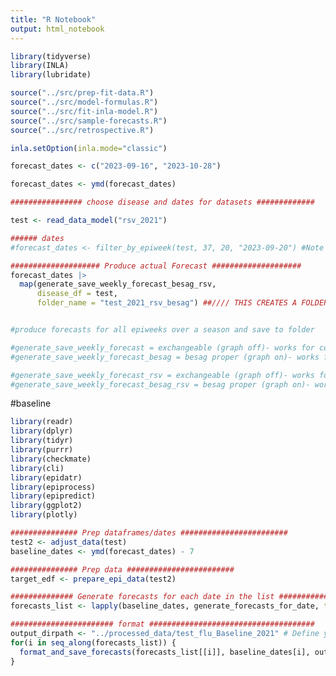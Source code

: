 ```yaml
---
title: "R Notebook"
output: html_notebook
---
```


```r
library(tidyverse)
library(INLA)
library(lubridate)

source("../src/prep-fit-data.R")
source("../src/model-formulas.R")
source("../src/fit-inla-model.R")
source("../src/sample-forecasts.R")
source("../src/retrospective.R")

inla.setOption(inla.mode="classic")

```

```r
forecast_dates <- c("2023-09-16", "2023-10-28")

forecast_dates <- ymd(forecast_dates)
```

```r
################ choose disease and dates for datasets #############

test <- read_data_model("rsv_2021")

###### dates
#forecast_dates <- filter_by_epiweek(test, 37, 20, "2023-09-20") #Note that dates produced will be the first forecast date (horizon 1- with NA starting at that date) and the reference date will be the week before  

#################### Produce actual Forecast ####################
forecast_dates |> 
  map(generate_save_weekly_forecast_besag_rsv, 
      disease_df = test, 
      folder_name = "test_2021_rsv_besag") ##//// THIS CREATES A FOLDER


#produce forecasts for all epiweeks over a season and save to folder 

#generate_save_weekly_forecast = exchangeable (graph off)- works for covid and flu 
#generate_save_weekly_forecast_besag = besag proper (graph on)- works for covid and flu

#generate_save_weekly_forecast_rsv = exchangeable (graph off)- works for rsv 
#generate_save_weekly_forecast_besag_rsv = besag proper (graph on)- works for rsv


```

#baseline

```r
library(readr)
library(dplyr)
library(tidyr)
library(purrr)
library(checkmate)
library(cli)
library(epidatr)
library(epiprocess)
library(epipredict)
library(ggplot2)
library(plotly)
```

```r
############### Prep dataframes/dates ########################
test2 <- adjust_data(test)
baseline_dates <- ymd(forecast_dates) - 7

############### Prep data ########################
target_edf <- prepare_epi_data(test2)  

############## Generate forecasts for each date in the list ###################
forecasts_list <- lapply(baseline_dates, generate_forecasts_for_date, target_edf=target_edf)
```

```r
####################### format #####################################
output_dirpath <- "../processed_data/test_flu_Baseline_2021" # Define your output directory path
for(i in seq_along(forecasts_list)) {
  format_and_save_forecasts(forecasts_list[[i]], baseline_dates[i], output_dirpath)
}
```




